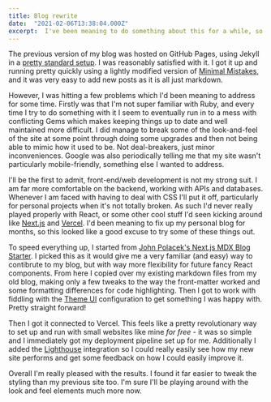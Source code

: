```yaml
---
title: Blog rewrite
date:  "2021-02-06T13:38:04.000Z"
excerpt:  I've been meaning to do something about this for a while, so I've picked up Vercel, Next.js and MDX.
---
```


The previous version of my blog was hosted on GitHub Pages, using Jekyll in a [pretty standard setup][github-jekyll].  I was reasonably satisfied with it.  I got it up and running pretty quickly using a lightly modified version of [Minimal Mistakes][mmistakes], and it was very easy to add new posts as it is all just markdown.

However, I was hitting a few problems which I'd been meaning to address for some time.  Firstly was that I'm not super familiar with Ruby, and every time I try to do something with it I seem to eventually run in to a mess with conflicting Gems which makes keeping things up to date and well maintained more difficult.  I did manage to break some of the look-and-feel of the site at some point through doing some upgrades and then not being able to mimic how it used to be.  Not deal-breakers, just minor inconveniences.  Google was also periodically telling me that my site wasn't particularly mobile-friendly, something else I wanted to address.

I'll be the first to admit, front-end/web development is not my strong suit.  I am far more comfortable on the backend, working with APIs and databases.  Whenever I am faced with having to deal with CSS I'll put it off, particularly for personal projects when it's not totally broken.  As such I'd never really played properly with React, or some other cool stuff I'd seen kicking around like [Next.js][nextjs] and [Vercel][vercel].  I'd been meaning to fix up my personal blog for months, so this looked like a good excuse to try some of these things out.

To speed everything up, I started from [John Polacek's Next.js MDX Blog Starter][mdx-starter].  I picked this as it would give me a very familiar (and easy) way to contibrute to my blog, but with way more flexibility for future fancy React components.  From here I copied over my existing markdown files from my old blog, making only a few tweaks to the way the front-matter worked and some formatting differences for code highlighting.  Then I got to work with fiddling with the [Theme UI][theme-ui] configuration to get something I was happy with.  Pretty straight forward!

Then I got it connected to Vercel.  This feels like a pretty revolutionary way to set up and run with small websites like mine *for free* - it was so simple and I immediately got my deployment pipeline set up for me.  Additionally I added the [Lighthouse][lighthouse] integration so I could really easily see how my new site performs and get some feedback on how I could easily improve it.

Overall I'm really pleased with the results.  I found it far easier to tweak the styling than my previous site too.  I'm sure I'll be playing around with the look and feel elements much more now.

[github-jekyll]: https://docs.github.com/en/github/working-with-github-pages/setting-up-a-github-pages-site-with-jekyll
[mmistakes]: https://github.com/mmistakes/minimal-mistakes
[nextjs]: https://nextjs.org/
[vercel]: https://vercel.com/
[mdx-starter]: https://github.com/johnpolacek/nextjs-mdx-blog-starter
[theme-ui]: https://theme-ui.com/
[lighthouse]: https://vercel.com/integrations/lighthouse
